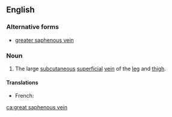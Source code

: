 ==English==

===Alternative forms===
* [[greater saphenous vein]]

===Noun===
{{en-noun}}
{{wikipedia}}

# {{context|anatomy|lang=en}} The large [[subcutaneous]] [[superficial]] [[vein]] of the [[leg]] and [[thigh]].

====Translations====
{{trans-top|}}
* French: {{t|fr|veine grande saphène|f}}
{{trans-mid}}
{{trans-bottom}}

[[ca:great saphenous vein]]